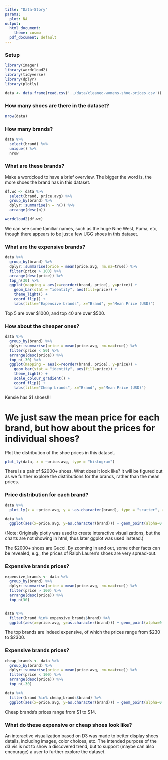 ```yaml
---
title: "Data-Story"
params:
  plot: NA
output:
  html_document:
    theme: cosmo
  pdf_document: default
---
```


### Setup
```r
library(imager)
library(wordcloud2)
library(tidyverse)
library(dplyr)
library(plotly)

data <- data.frame(read.csv('../data/cleaned-womens-shoe-prices.csv'))
```

### How many shoes are there in the dataset?
```r
nrow(data)
```

### How many brands?
```r
data %>% 
  select(brand) %>%
  unique() %>%
  nrow
```

### What are these brands?
Make a wordcloud to have a brief overview. The bigger the word is, the more shoes the brand has in this dataset.
```r
df.wc <- data %>% 
  select(brand, price.avg) %>%
  group_by(brand) %>%
  dplyr::summarise(n = n()) %>%
  arrange(desc(n))

wordcloud2(df.wc)
```

We can see some familiar names, such as the huge Nine West, Puma, etc, though there appears to be just a few UGG shoes in this dataset.

### What are the expensive brands?
```r
data %>% 
  group_by(brand) %>%
  dplyr::summarise(price = mean(price.avg, rm.na=true)) %>%
  filter(price > 100) %>%
  arrange(desc(price)) %>%
  top_n(30) %>%
  ggplot(mapping = aes(x=reorder(brand, price), y=price)) + 
    geom_bar(stat = "identity", aes(fill=price)) +
    theme_light() +
    coord_flip() +
    labs(title="Expensive brands", x="Brand", y="Mean Price (USD)")

```
Top 5 are over $1000, and top 40 are over $500.

### How about the cheaper ones?
```r
data %>% 
  group_by(brand) %>%
  dplyr::summarise(price = mean(price.avg, rm.na=true)) %>%
  filter(price < 50) %>%
  arrange(desc(price)) %>%
  top_n(-30) %>%
  ggplot(mapping = aes(x=reorder(brand, price), y=price)) + 
    geom_bar(stat = "identity", aes(fill=price)) +
    theme_light() +
    scale_colour_gradient() +
    coord_flip() +
    labs(title="Cheap brands", x="Brand", y="Mean Price (USD)")
```

Kensie has $1 shoes!!!

# We just saw the mean price for each brand, but how about the prices for individual shoes?
Plot the distribution of the shoe prices in this dataset.
```r
plot_ly(data, x = ~price.avg, type = "histogram")
```
There is a pair of $2000+ shoes. What does it look like?
It will be figured out as we further explore the distributions for the brands, rather than the mean prices.

### Price distribution for each brand?
```r
data %>%
  plot_ly(x = ~price.avg, y = ~as.character(brand), type = "scatter", alpha = 0.5)

data %>%
  ggplot(aes(x=price.avg, y=as.character(brand))) + geom_point(alpha=0.5)
```

(Note: Originally plotly was used to create interactive visualizations, but the charts are not showing in html, thus later ggplot was used instead.)

The $2000+ shoes are Gucci.
By zooming in and out, some other facts can be revealed, e.g., the prices of Ralph Lauren's shoes are very spread-out.

### Expensive brands prices?
```r
expensive_brands <- data %>% 
  group_by(brand) %>%
  dplyr::summarise(price = mean(price.avg, rm.na=true)) %>%
  filter(price > 100) %>%
  arrange(desc(price)) %>%
  top_n(30)


data %>%
  filter(brand %in% expensive_brands$brand) %>%
  ggplot(aes(x=price.avg, y=as.character(brand))) + geom_point(alpha=0.5)

```

The top brands are indeed expensive, of which the prices range from $230 to $2300.


### Expensive brands prices?
```r
cheap_brands <- data %>% 
  group_by(brand) %>%
  dplyr::summarise(price = mean(price.avg, rm.na=true)) %>%
  filter(price < 100) %>%
  arrange(desc(price)) %>%
  top_n(-30)

data %>%
  filter(brand %in% cheap_brands$brand) %>%
  ggplot(aes(x=price.avg, y=as.character(brand))) + geom_point(alpha=0.5)
```

Cheap brands's prices range from $1 to $14.

### What do these expensive or cheap shoes look like?

An interactive visualization based on D3 was made to better display shoes details, including images, color choices, etc. The intended purpose of the d3 vis is not to show a discovered trend, but to support (maybe can also encourage) a user to further explore the dataset.
